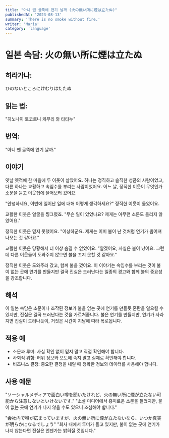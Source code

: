```yaml
---
title: "아니 땐 굴뚝에 연기 날까 (火の無い所に煙は立たぬ)"
publishedAt: '2023-08-13'
summary: 'There is no smoke without fire.'
writer: 'Maria'
category: 'language'
---
```


# 일본 속담: 火の無い所に煙は立たぬ

## 히라가나: 
ひのないところにけむりはたたぬ

## 읽는 법:
"히노나이 토코로니 케무리 와 타타누"

## 번역:
"아니 땐 굴뚝에 연기 날까."


## 이야기

옛날 옛적에 한 마을에 두 이웃이 살았어요. 하나는 정직하고 솔직한 성품의 사람이었고, 다른 하나는 교활하고 속임수를 부리는 사람이었어요. 어느 날, 정직한 이웃이 무엇인가 소문을 듣고 이웃집에 물어보러 갔어요.

"안녕하세요, 이번에 일어난 일에 대해 어떻게 생각하세요?" 정직한 이웃이 물었어요.

교활한 이웃은 얼굴을 찡그렸죠. "무슨 일이 있었나요? 제게는 아무런 소문도 들리지 않았어요."

정직한 이웃은 믿지 못했어요. "이상하군요. 제게는 이미 불이 난 것처럼 연기가 뿜어져 나오는 것 같아요."

교활한 이웃은 당황해서 더 이상 숨길 수 없었어요. "알겠어요, 사실은 불이 났어요. 그런데 다른 이웃들이 도와주지 않으면 불을 끄지 못할 것 같아요."

정직한 이웃은 도와주러 갔고, 함께 불을 껐어요. 이 이야기는 속임수를 부리는 것이 불이 없는 곳에 연기를 만들지만 결국 진실은 드러난다는 일종의 경고와 함께 불의 중요성을 강조합니다.


## 해석

이 일본 속담은 소문이나 조작된 정보가 불을 없는 곳에 연기를 만들듯 혼란을 일으킬 수 있지만, 진실은 결국 드러난다는 것을 가르쳐줍니다. 불은 연기를 만들지만, 연기가 사라지면 진실이 드러나듯이, 거짓은 시간이 지남에 따라 폭로됩니다.


## 적용 예

- 소문과 루머: 사실 확인 없이 믿지 말고 직접 확인해야 합니다.
- 사회적 위험: 허위 정보와 오도에 속지 말고 실제로 확인해야 합니다.
- 비즈니스 결정: 중요한 결정을 내릴 때 정확한 정보와 데이터를 사용해야 합니다.


## 사용 예문

"ソーシャルメディアで面白い噂を聞いたけれど、火の無い所に煙が立たない可能から注意しないといけないです."
"소셜 미디어에서 흥미로운 소문을 들었지만, 불이 없는 곳에 연기가 나지 않을 수도 있으니 조심해야 합니다."

"会社内で噂が広まっていますが、火の無い所に煙が立たないなら、いつか真実が明らかになるでしょう"
"회사 내에서 루머가 돌고 있지만, 불이 없는 곳에 연기가 나지 않는다면 진실은 언젠가는 밝혀질 것입니다."
